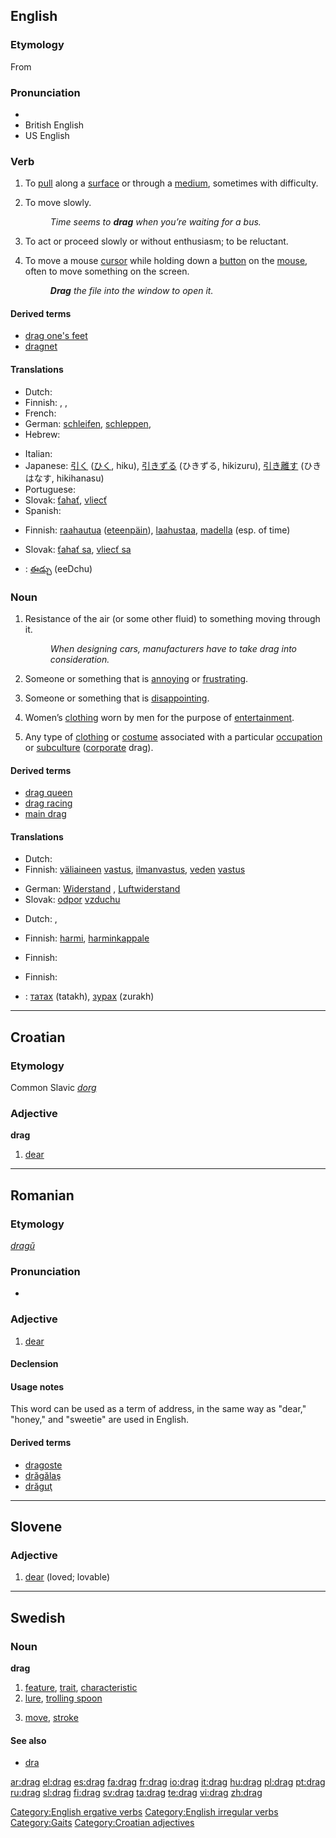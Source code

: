 {{wikipedia}}
==English==

===Etymology===
From {{etyl|non}} {{term|draga||lang=non}}

===Pronunciation===
* {{audio|En-us-drag.ogg|audio (US)}}
* British English {{SAMPA|/dr\{g/}}
* US English {{SAMPA|/dZr\`{g/}}
*: {{rhymes|æɡ}}

===Verb===
{{en-verb|drags|dragging|'''[[dragged]] '''or, in some dialects,''' [[drug]]'''}}

# {{transitive}} To [[pull]] along a [[surface]] or through a [[medium]], sometimes with difficulty.
# {{intransitive}} To move slowly.
#: ''Time seems to '''drag''' when you’re waiting for a bus.''
# {{idiom|drag one's feet}} To act or proceed slowly or without enthusiasm; to be reluctant.
# {{computer}} To move a mouse [[cursor]] while holding down a [[button]] on the [[mouse]], often to move something on the screen.
#: '''''Drag''' the file into the window to open it.''

====Derived terms====
* [[drag one's feet]]
* [[dragnet]]

====Translations====
{{trans-top|to pull along a surface}}
* Dutch: {{t-|nl|slepen}}
* Finnish: {{t-|fi|raahata}}, {{t-|fi|kiskoa}}, {{t+|fi|vetää}}
* French: {{t+|fr|traîner}}
* German: [[schleifen]], [[schleppen]],
* Hebrew: {{t|he|לגרור|tr=ligror}}
{{trans-mid}}
* Italian: {{t+|it|trainare}}
* Japanese: [[引く]] ([[ひく]], hiku), [[引きずる]] (ひきずる, hikizuru), [[引き離す]] (ひきはなす, hikihanasu)
* Portuguese: {{t+|pt|arrastar}}
* Slovak: [[ťahať]], [[vliecť]]
* Spanish: {{t+|es|arrastrar}}
{{trans-bottom}}

{{trans-top|to move slowly}}
* Finnish: [[raahautua]] ([[eteenpäin]]), [[laahustaa]], [[madella]] (esp. of time)
{{trans-mid}}
* Slovak: [[ťahať sa]], [[vliecť sa]]
{{trans-bottom}}

{{checktrans-top}}
* {{ttbc|Telugu}}: [[ఈడ్చు]] (eeDchu)
{{trans-bottom}}

===Noun===
{{en-noun|s|-}}

# {{uncountable}} Resistance of the air (or some other fluid) to something moving through it.
#: ''When designing cars, manufacturers have to take drag into consideration.''
# {{countable}} {{slang}} Someone or something that is [[annoying]] or [[frustrating]].
# {{countable}} {{slang}} Someone or something that is [[disappointing]].
# {{uncountable}} {{slang}} Women’s [[clothing]] worn by men for the purpose of [[entertainment]].
# {{uncountable}} {{slang}} Any type of [[clothing]] or [[costume]] associated with a particular [[occupation]] or [[subculture]] ([[corporate]] drag).

====Derived terms====
* [[drag queen]]
* [[drag racing]]
* [[main drag]]

====Translations====
{{trans-top|resistance of the air (or some other fluid) to something moving through it}}
* Dutch: {{t|nl|luchtweerstand}}
* Finnish: [[väliaine|väliaineen]] [[vastus]], [[ilmanvastus]], [[vesi|veden]] [[vastus]]
{{trans-mid}}
* German: [[Widerstand]] {{m}}, [[Luftwiderstand]] {{m}}
* Slovak: [[odpor]] [[vzduch|vzduchu]] {{m}}
{{trans-bottom}}

{{trans-top|someone or something that is annoying or frustrating}}
* Dutch: {{t|nl|belemmering}}, {{t|nl|hinderpaal}}
{{trans-mid}}
* Finnish: [[harmi]], [[harminkappale]]
{{trans-bottom}}

{{trans-top|someone or something that is disappointing}}
* Finnish: {{t-|fi|pettymys}}
{{trans-mid}}
{{trans-bottom}}

{{trans-top|(slang) women’s clothing worn by men}}
<!-- Only SLANG here, please -->
* Finnish: {{t+|fi|drag}}
{{trans-mid}}
{{trans-bottom}}

{{checktrans-top}}
* {{ttbc|Mongolian}}: [[татах]] (tatakh), [[зурах]] (zurakh)
{{trans-bottom}}

[[Category:English ergative verbs]]
[[Category:English irregular verbs]]
[[Category:Gaits]]

----

==Croatian==

===Etymology===

Common Slavic ''[[dorg]]''

===Adjective===
'''drag'''

# [[dear]]

[[Category:Croatian adjectives]]

----

==Romanian==

===Etymology===
{{Sla.|ro}} ''[[dragŭ]]''

===Pronunciation===
* {{IPA|[drag]|lang=ro}}

===Adjective===
{{ro-adj|4}}

# [[dear]]

====Declension====
{{ro-adj-4|drag}}

====Usage notes====
This word can be used as a term of address, in the same way as "dear," "honey," and "sweetie" are used in English.

====Derived terms====
* [[dragoste]]
* [[drăgălaş]]
* [[drăguţ]]

----

==Slovene==

===Adjective===
{{infl|sl|adjective|g=m}}

# [[dear]] (loved; lovable)

{{tbot entry|Slovene|dear|2008|April|sl}}

----

==Swedish==

===Noun===
{{sv-noun-n-zero}}
'''drag''' {{n}}

# [[feature]], [[trait]], [[characteristic]]
# [[lure]], [[trolling spoon]]
# {{chess|lang=sv}} [[move]], [[stroke]]

====See also====
* [[dra]]

[[ar:drag]]
[[el:drag]]
[[es:drag]]
[[fa:drag]]
[[fr:drag]]
[[io:drag]]
[[it:drag]]
[[hu:drag]]
[[pl:drag]]
[[pt:drag]]
[[ru:drag]]
[[sl:drag]]
[[fi:drag]]
[[sv:drag]]
[[ta:drag]]
[[te:drag]]
[[vi:drag]]
[[zh:drag]]
